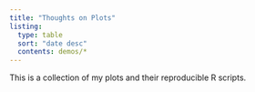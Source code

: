 ```yaml
---
title: "Thoughts on Plots"
listing:
  type: table
  sort: "date desc"
  contents: demos/*
---
```


This is a collection of my plots and their reproducible R scripts.
